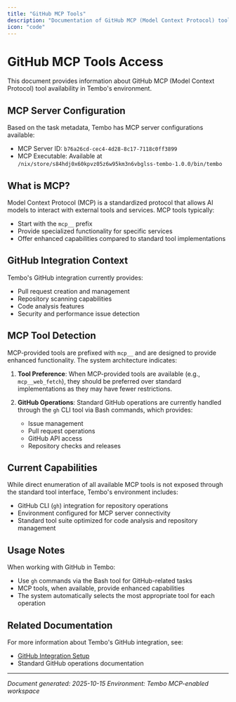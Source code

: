 ```yaml
---
title: "GitHub MCP Tools"
description: "Documentation of GitHub MCP (Model Context Protocol) tool access for Tembo"
icon: "code"
---
```


# GitHub MCP Tools Access

This document provides information about GitHub MCP (Model Context Protocol) tool availability in Tembo's environment.

## MCP Server Configuration

Based on the task metadata, Tembo has MCP server configurations available:
- MCP Server ID: `b76a26cd-cec4-4d28-8c17-7118c0ff3899`
- MCP Executable: Available at `/nix/store/s84hdj0x60kpvz05z6w95km3n6vbglss-tembo-1.0.0/bin/tembo`

## What is MCP?

Model Context Protocol (MCP) is a standardized protocol that allows AI models to interact with external tools and services. MCP tools typically:
- Start with the `mcp__` prefix
- Provide specialized functionality for specific services
- Offer enhanced capabilities compared to standard tool implementations

## GitHub Integration Context

Tembo's GitHub integration currently provides:
- Pull request creation and management
- Repository scanning capabilities
- Code analysis features
- Security and performance issue detection

## MCP Tool Detection

MCP-provided tools are prefixed with `mcp__` and are designed to provide enhanced functionality. The system architecture indicates:

1. **Tool Preference**: When MCP-provided tools are available (e.g., `mcp__web_fetch`), they should be preferred over standard implementations as they may have fewer restrictions.

2. **GitHub Operations**: Standard GitHub operations are currently handled through the `gh` CLI tool via Bash commands, which provides:
   - Issue management
   - Pull request operations
   - GitHub API access
   - Repository checks and releases

## Current Capabilities

While direct enumeration of all available MCP tools is not exposed through the standard tool interface, Tembo's environment includes:

- GitHub CLI (`gh`) integration for repository operations
- Environment configured for MCP server connectivity
- Standard tool suite optimized for code analysis and repository management

## Usage Notes

When working with GitHub in Tembo:
- Use `gh` commands via the Bash tool for GitHub-related tasks
- MCP tools, when available, provide enhanced capabilities
- The system automatically selects the most appropriate tool for each operation

## Related Documentation

For more information about Tembo's GitHub integration, see:
- [GitHub Integration Setup](./github.mdx)
- Standard GitHub operations documentation

---

*Document generated: 2025-10-15*
*Environment: Tembo MCP-enabled workspace*
